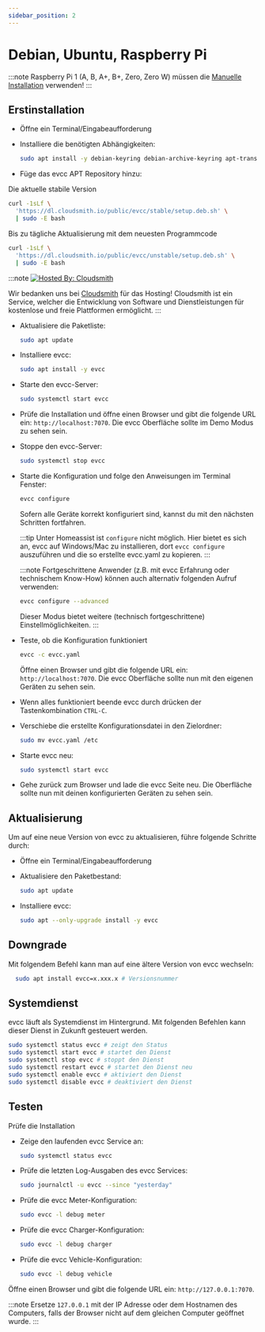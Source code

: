 ```yaml
---
sidebar_position: 2
---
```



# Debian, Ubuntu, Raspberry Pi

:::note
Raspberry Pi 1 (A, B, A+, B+, Zero, Zero W) müssen die [Manuelle Installation](manual) verwenden!
:::

## Erstinstallation

- Öffne ein Terminal/Eingabeaufforderung
- Installiere die benötigten Abhängigkeiten:

  ```sh
  sudo apt install -y debian-keyring debian-archive-keyring apt-transport-https curl
  ```

- Füge das evcc APT Repository hinzu:

<Tabs groupId="release-type">
  <TabItem value="Release" label="Release" default>
  Die aktuelle stabile Version

```sh
curl -1sLf \
  'https://dl.cloudsmith.io/public/evcc/stable/setup.deb.sh' \
  | sudo -E bash
```

  </TabItem>
  <TabItem value="Nightly" label="Nightly">
  Bis zu tägliche Aktualisierung mit dem neuesten Programmcode

```sh
curl -1sLf \
  'https://dl.cloudsmith.io/public/evcc/unstable/setup.deb.sh' \
  | sudo -E bash
```

  </TabItem>
</Tabs>

:::note
[![Hosted By: Cloudsmith](https://img.shields.io/badge/OSS%20hosting%20by-cloudsmith-blue?logo=cloudsmith&style=flat-square)](https://cloudsmith.com)

Wir bedanken uns bei [Cloudsmith](https://cloudsmith.com) für das Hosting!
Cloudsmith ist ein Service, welcher die Entwicklung von Software und Dienstleistungen für kostenlose und freie Plattformen ermöglicht.
:::

- Aktualisiere die Paketliste:

  ```sh
  sudo apt update
  ```

- Installiere evcc:

  ```sh
  sudo apt install -y evcc
  ```

- Starte den evcc-Server:

  ```sh
  sudo systemctl start evcc
  ```

- Prüfe die Installation und öffne einen Browser und gibt die folgende URL ein: `http://localhost:7070`. Die evcc Oberfläche sollte im Demo Modus zu sehen sein.

- Stoppe den evcc-Server:

  ```sh
  sudo systemctl stop evcc
  ```

- Starte die Konfiguration und folge den Anweisungen im Terminal Fenster:

  ```sh
  evcc configure
  ```

  Sofern alle Geräte korrekt konfiguriert sind, kannst du mit den nächsten Schritten fortfahren.

  :::tip
  Unter Homeassist ist `configure` nicht möglich. Hier bietet es sich an, evcc auf Windows/Mac zu installieren, dort `evcc configure` auszuführen und die so erstellte evcc.yaml zu kopieren.
  :::

  :::note
  Fortgeschrittene Anwender (z.B. mit evcc Erfahrung oder technischem Know-How) können auch alternativ folgenden Aufruf verwenden:

  ```sh
  evcc configure --advanced
  ```

  Dieser Modus bietet weitere (technisch fortgeschrittene) Einstellmöglichkeiten.
  :::

- Teste, ob die Konfiguration funktioniert

  ```sh
  evcc -c evcc.yaml
  ```

  Öffne einen Browser und gibt die folgende URL ein: `http://localhost:7070`. Die evcc Oberfläche sollte nun mit den eigenen Geräten zu sehen sein.

- Wenn alles funktioniert beende evcc durch drücken der Tastenkombination `CTRL-C`.

- Verschiebe die erstellte Konfigurationsdatei in den Zielordner:

  ```sh
  sudo mv evcc.yaml /etc
  ```

- Starte evcc neu:

  ```sh
  sudo systemctl start evcc
  ```

- Gehe zurück zum Browser und lade die evcc Seite neu. Die Oberfläche sollte nun mit deinen konfigurierten Geräten zu sehen sein.

## Aktualisierung

Um auf eine neue Version von evcc zu aktualisieren, führe folgende Schritte durch:

- Öffne ein Terminal/Eingabeaufforderung
- Aktualisiere den Paketbestand:

  ```sh
  sudo apt update
  ```

- Installiere evcc:

  ```sh
  sudo apt --only-upgrade install -y evcc
  ```

## Downgrade

Mit folgendem Befehl kann man auf eine ältere Version von evcc wechseln:

```sh
  sudo apt install evcc=x.xxx.x # Versionsnummer
```

## Systemdienst

evcc läuft als Systemdienst im Hintergrund. Mit folgenden Befehlen kann dieser Dienst in Zukunft gesteuert werden.

```sh
sudo systemctl status evcc # zeigt den Status
sudo systemctl start evcc # startet den Dienst
sudo systemctl stop evcc # stoppt den Dienst
sudo systemctl restart evcc # startet den Dienst neu
sudo systemctl enable evcc # aktiviert den Dienst
sudo systemctl disable evcc # deaktiviert den Dienst
```

## Testen

Prüfe die Installation

- Zeige den laufenden evcc Service an:

  ```sh
  sudo systemctl status evcc
  ```

- Prüfe die letzten Log-Ausgaben des evcc Services:

  ```sh
  sudo journalctl -u evcc --since "yesterday"
  ```

- Prüfe die evcc Meter-Konfiguration:

  ```sh
  sudo evcc -l debug meter
  ```

- Prüfe die evcc Charger-Konfiguration:

  ```sh
  sudo evcc -l debug charger
  ```

- Prüfe die evcc Vehicle-Konfiguration:

  ```sh
  sudo evcc -l debug vehicle
  ```

Öffne einen Browser und gibt die folgende URL ein: `http://127.0.0.1:7070`.

:::note
Ersetze `127.0.0.1` mit der IP Adresse oder dem Hostnamen des Computers, falls der Browser nicht auf dem gleichen Computer geöffnet wurde.
:::
